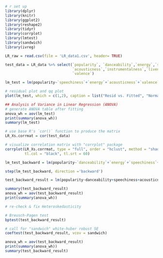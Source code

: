 
```{r load-libraries, echo=TRUE, message=FALSE, warning=FALSE, include=FALSE}
# r set up
library(dplyr)
library(knitr)
library(ggplot2)
library(reshape2)
library(tidyr)
library(corrplot)
library(lmtest)
library(sandwich)
library(ivreg)
```


```{r lr-data-input, echo=TRUE}
LR_raw = read.csv(file = 'LR_data1.csv', header= TRUE)
```

```{r}
test_data = LR_data %>% select(`popularity`, `danceability`,`energy`,`speechiness`,
                               `acousticness`,`instrumentalness`,`liveness`,
                               `valence`)

lm_test = lm(popularity~`speechiness`+`energy`+`acousticness`+`valence`+`instrumentalness`+`liveness`+`danceability`,data=test_data)

# residual plot and qq plot
plot(lm_test, which = c(1,2), caption = list("Resid vs. Fitted", "Normal Q-Q"))

## Analysis of Variance in Linear Regression (ANOVA)
# generate ANOVA table after fitting 
anova_wh = aov(lm_test)
print(summary(anova_wh))
summary(lm_test)
```

```{r}
# use base R's `cor()` function to produce the matrix
LR_Xs.corrmat = cor(test_data)

# visualize correlation matrix with "corrplot" package
corrplot(LR_Xs.corrmat, type = "full", order = "hclust", method = "shade",
         tl.col = "black", tl.srt = 60)

```

```{r}
lm_test_backward = lm(popularity~`danceability`+`energy`+`speechiness`+`acousticness`+`instrumentalness`+`liveness`+`valence`,data=test_data)

step(lm_test_backward, direction ='backward')

```

```{r}
test_backward_result = lm(popularity~danceability+speechiness+acousticness+instrumentalness+valence, data=test_data)

summary(test_backward_result)
anova_wh = aov(test_backward_result)
print(summary(anova_wh))
```

```{r}
# re-check & fix Heteroskedasticity

# Breusch-Pagen test
bptest(test_backward_result) 

# call for "sandwich" white-huber robust SE
coeftest(test_backward_result, vcov = sandwich)

anova_wh = aov(test_backward_result)
print(summary(anova_wh))
summary(test_backward_result)
```


